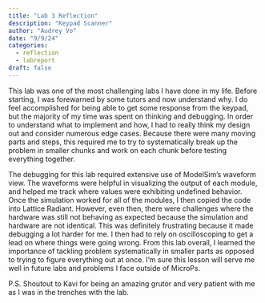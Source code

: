```yaml
---
title: "Lab 3 Reflection"
description: "Keypad Scanner"
author: "Audrey Vo"
date: "9/9/24"
categories:
  - reflection
  - labreport
draft: false
---
```


This lab was one of the most challenging labs I have done in my life. Before starting, I was forewarned by some tutors and now understand why. I do feel accomplished for being able to get some response from the keypad, but the majority of my time was spent on thinking and debugging. In order to understand what to implement and how, I had to really think my design out and consider numerous edge cases. Because there were many moving parts and steps, this required me to try to systematically break up the problem in smaller chunks and work on each chunk before testing everything together.

The debugging for this lab required extensive use of ModelSim's waveform view. The waveforms were helpful in visualizing the output of each module, and helped me track where values were exhibiting undefined behavior. Once the simulation worked for all of the modules, I then copied the code into Lattice Radiant. However, even then, there were challenges where the hardware was still not behaving as expected because the simulation and hardware are not identical. This was definitely frustrating because it made debugging a lot harder for me. I then had to rely on oscilloscoping to get a lead on where things were going wrong. From this lab overall, I learned the importance of tackling problem systematically in smaller parts as opposed to trying to figure everything out at once. I'm sure this lesson will serve me well in future labs and problems I face outside of MicroPs. 

P.S. Shoutout to Kavi for being an amazing grutor and very patient with me as I was in the trenches with the lab.